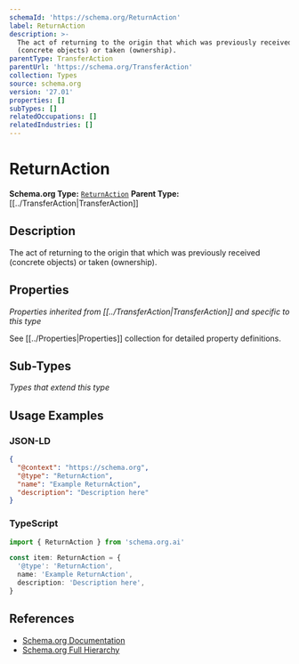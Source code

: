 ```yaml
---
schemaId: 'https://schema.org/ReturnAction'
label: ReturnAction
description: >-
  The act of returning to the origin that which was previously received
  (concrete objects) or taken (ownership).
parentType: TransferAction
parentUrl: 'https://schema.org/TransferAction'
collection: Types
source: schema.org
version: '27.01'
properties: []
subTypes: []
relatedOccupations: []
relatedIndustries: []
---
```

# ReturnAction

**Schema.org Type:** [`ReturnAction`](https://schema.org/ReturnAction)
**Parent Type:** [[../TransferAction|TransferAction]]

## Description

The act of returning to the origin that which was previously received (concrete objects) or taken (ownership).

## Properties

*Properties inherited from [[../TransferAction|TransferAction]] and specific to this type*

See [[../Properties|Properties]] collection for detailed property definitions.

## Sub-Types

*Types that extend this type*

## Usage Examples

### JSON-LD

```json
{
  "@context": "https://schema.org",
  "@type": "ReturnAction",
  "name": "Example ReturnAction",
  "description": "Description here"
}
```

### TypeScript

```typescript
import { ReturnAction } from 'schema.org.ai'

const item: ReturnAction = {
  '@type': 'ReturnAction',
  name: 'Example ReturnAction',
  description: 'Description here',
}
```

## References

- [Schema.org Documentation](https://schema.org/ReturnAction)
- [Schema.org Full Hierarchy](https://schema.org/docs/full.html)
